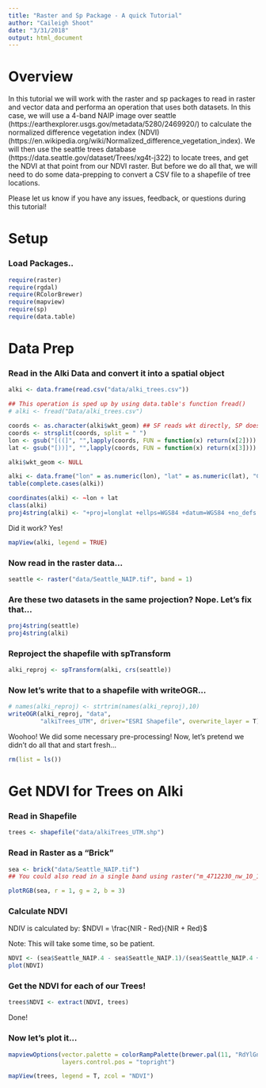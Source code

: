 ```yaml
---
title: "Raster and Sp Package - A quick Tutorial"
author: "Caileigh Shoot"
date: "3/31/2018"
output: html_document
---
```


# Overview
In this tutorial we will work with the raster and sp packages to read in raster and vector data and performa an operation that uses both datasets. In this case, we will use a 4-band NAIP image over seattle (https://earthexplorer.usgs.gov/metadata/5280/2469920/) to calculate the normalized difference vegetation index (NDVI) (https://en.wikipedia.org/wiki/Normalized_difference_vegetation_index). We will then use the seattle trees database (https://data.seattle.gov/dataset/Trees/xg4t-j322) to locate trees, and get the NDVI at that point from our NDVI raster. But before we do all that, we will need to do some data-prepping to convert a CSV file to a shapefile of tree locations. 

Please let us know if you have any issues, feedback, or questions during this tutorial! 

# Setup
### Load Packages..

```r

require(raster)
require(rgdal)
require(RColorBrewer)
require(mapview)
require(sp)
require(data.table)

```

# Data Prep
### Read in the Alki Data and convert it into a spatial object

```r
alki <- data.frame(read.csv("data/alki_trees.csv"))

## This operation is sped up by using data.table's function fread()
# alki <- fread("Data/alki_trees.csv")
```

```r

coords <- as.character(alki$wkt_geom) ## SF reads wkt directly, SP does not :(... so we have to do all this!
coords <- strsplit(coords, split = " ")
lon <- gsub("[((]", "",lapply(coords, FUN = function(x) return(x[2])))
lat <- gsub("[))]", "",lapply(coords, FUN = function(x) return(x[3])))

alki$wkt_geom <- NULL

alki <- data.frame("lon" = as.numeric(lon), "lat" = as.numeric(lat), "Common Name" = as.character(alki$COMMON_NAM))
table(complete.cases(alki))

coordinates(alki) <- ~lon + lat
class(alki)
proj4string(alki) <- "+proj=longlat +ellps=WGS84 +datum=WGS84 +no_defs "

```

Did it work? Yes!

```r
mapView(alki, legend = TRUE)
```

### Now read in the raster data...

```r
seattle <- raster("data/Seattle_NAIP.tif", band = 1)
```

### Are these two datasets in the same projection? Nope. Let's fix that...

```r
proj4string(seattle)
proj4string(alki)
```

### Reproject the shapefile with spTransform

```r
alki_reproj <- spTransform(alki, crs(seattle))
```

### Now let's write that to a shapefile with writeOGR...

```r
# names(alki_reproj) <- strtrim(names(alki_reproj),10)
writeOGR(alki_reproj, "data", 
         "alkiTrees_UTM", driver="ESRI Shapefile", overwrite_layer = T)
```

Woohoo! We did some necessary pre-processing! Now, let's pretend we didn't do all that and start fresh...

```r
rm(list = ls())
```

# Get NDVI for Trees on Alki
### Read in Shapefile

```r
trees <- shapefile("data/alkiTrees_UTM.shp")
```

### Read in Raster as a "Brick"

```r

sea <- brick("data/Seattle_NAIP.tif")
## You could also read in a single band using raster("m_4712230_nw_10_1_20170815/m_4712230_nw_10_1_20170815.tif", band = 1)

plotRGB(sea, r = 1, g = 2, b = 3)

```

### Calculate NDVI
NDIV is calculated by:
$NDVI = \frac{NIR - Red}{NIR + Red}$

Note: This will take some time, so be patient. 

```r

NDVI <- (sea$Seattle_NAIP.4 - sea$Seattle_NAIP.1)/(sea$Seattle_NAIP.4 + sea$Seattle_NAIP.1)
plot(NDVI)

```

### Get the NDVI for each of our Trees!
```r

trees$NDVI <- extract(NDVI, trees)

```
Done!

### Now let's plot it...

```r
mapviewOptions(vector.palette = colorRampPalette(brewer.pal(11, "RdYlGn")),
               layers.control.pos = "topright")

mapView(trees, legend = T, zcol = "NDVI")
```


